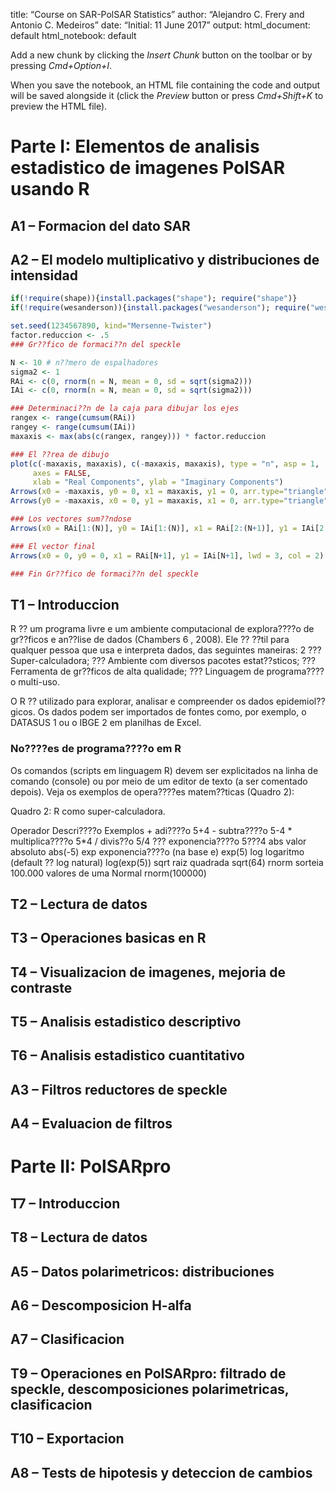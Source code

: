 
title: "Course on SAR-PolSAR Statistics"
author: "Alejandro C. Frery and Antonio C. Medeiros"
date: "Initial: 11 June 2017"
output:
  html_document: default
  html_notebook: default


Add a new chunk by clicking the *Insert Chunk* button on the toolbar or by pressing *Cmd+Option+I*.

When you save the notebook, an HTML file containing the code and output will be saved alongside it (click the *Preview* button or press *Cmd+Shift+K* to preview the HTML file).

# Parte I: Elementos de analisis estadistico de imagenes PolSAR usando R

## A1 -- Formacion del dato SAR

## A2 -- El modelo multiplicativo y distribuciones de intensidad
```r
if(!require(shape)){install.packages("shape"); require("shape")}
if(!require(wesanderson)){install.packages("wesanderson"); require("wesanderson")}

set.seed(1234567890, kind="Mersenne-Twister")
factor.reduccion <- .5
### Gr??fico de formaci??n del speckle

N <- 10 # n??mero de espalhadores
sigma2 <- 1
RAi <- c(0, rnorm(n = N, mean = 0, sd = sqrt(sigma2)))
IAi <- c(0, rnorm(n = N, mean = 0, sd = sqrt(sigma2)))

### Determinaci??n de la caja para dibujar los ejes
rangex <- range(cumsum(RAi))
rangey <- range(cumsum(IAi))
maxaxis <- max(abs(c(rangex, rangey))) * factor.reduccion

### El ??rea de dibujo
plot(c(-maxaxis, maxaxis), c(-maxaxis, maxaxis), type = "n", asp = 1,
     axes = FALSE,
     xlab = "Real Components", ylab = "Imaginary Components")
Arrows(x0 = -maxaxis, y0 = 0, x1 = maxaxis, y1 = 0, arr.type="triangle")
Arrows(y0 = -maxaxis, x0 = 0, y1 = maxaxis, x1 = 0, arr.type="triangle")

### Los vectores sum??ndose
Arrows(x0 = RAi[1:(N)], y0 = IAi[1:(N)], x1 = RAi[2:(N+1)], y1 = IAi[2:(N+1)], lwd=.3)

### El vector final
Arrows(x0 = 0, y0 = 0, x1 = RAi[N+1], y1 = IAi[N+1], lwd = 3, col = 2)

### Fin Gr??fico de formaci??n del speckle
```
## T1 -- Introduccion

R ?? um programa livre e um ambiente computacional de explora????o de gr??ficos e
an??lise de dados (Chambers 6
, 2008). Ele ?? ??til para qualquer pessoa que usa e interpreta
dados, das seguintes maneiras:
2
??? Super-calculadora;
??? Ambiente com diversos pacotes estat??sticos;
??? Ferramenta de gr??ficos de alta qualidade;
??? Linguagem de programa????o multi-uso.

O R ?? utilizado para explorar, analisar e compreender os dados epidemiol??gicos. Os
dados podem ser importados de fontes como, por exemplo, o DATASUS 1 ou o IBGE 2
em planilhas de Excel.

### No????es de programa????o em R

Os comandos (scripts em linguagem R) devem ser explicitados na linha de comando
(console) ou por meio de um editor de texto (a ser comentado depois). Veja os exemplos
de opera????es matem??ticas (Quadro 2):

Quadro 2: R como super-calculadora.


Operador Descri????o Exemplos
+ adi????o 5+4
- subtra????o 5-4
* multiplica????o 5*4
/ divis??o 5/4
??? exponencia????o 5???4
abs valor absoluto abs(-5)
exp exponencia????o (na base e) exp(5)
log logaritmo (default ?? log natural) log(exp(5))
sqrt raiz quadrada sqrt(64)
rnorm sorteia 100.000 valores de uma Normal rnorm(100000)

## T2 -- Lectura de datos

## T3 -- Operaciones basicas en R

## T4 -- Visualizacion de imagenes, mejoria de contraste

## T5 -- Analisis estadistico descriptivo 

## T6 -- Analisis estadistico cuantitativo

## A3 -- Filtros reductores de speckle

## A4 -- Evaluacion de filtros

# Parte II: PolSARpro

## T7 -- Introduccion

## T8 -- Lectura de datos

## A5 -- Datos polarimetricos: distribuciones 

## A6 -- Descomposicion H-alfa

## A7 -- Clasificacion

## T9 -- Operaciones en PolSARpro: filtrado de speckle, descomposiciones polarimetricas, clasificacion

## T10 -- Exportacion

## A8 -- Tests de hipotesis y deteccion de cambios